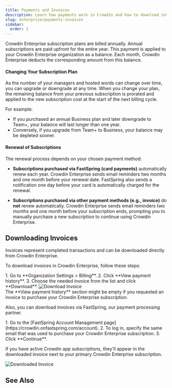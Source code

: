 ```yaml
---
title: Payments and Invoices
description: Learn how payments work in Crowdin and how to download invoices
slug: enterprise/payments-invoices
sidebar:
  order: 1
---
```



Crowdin Enterprise subscription plans are billed annually. Annual subscriptions are paid upfront for the entire year. This payment is applied to your Crowdin Enterprise organization as a balance. Each month, Crowdin Enterprise deducts the corresponding amount from this balance.

#### Changing Your Subscription Plan

As the number of your managers and hosted words can change over time, you can upgrade or downgrade at any time. When you change your plan, the remaining balance from your previous subscription is prorated and applied to the new subscription cost at the start of the next billing cycle.

For example:

- If you purchased an annual Business plan and later downgrade to Team+, your balance will last longer than one year.
- Conversely, if you upgrade from Team+ to Business, your balance may be depleted sooner.

#### Renewal of Subscriptions

The renewal process depends on your chosen payment method:

- **Subscriptions purchased via FastSpring (card payments)** automatically renew each year. Crowdin Enterprise sends email reminders two months and one month before your renewal date. FastSpring also sends a notification one day before your card is automatically charged for the renewal.

- **Subscriptions purchased via other payment methods (e.g., invoice)** do **not** renew automatically. Crowdin Enterprise sends email reminders two months and one month before your subscription ends, prompting you to manually purchase a new subscription to continue using Crowdin Enterprise.

## Downloading Invoices

Invoices represent completed transactions and can be downloaded directly from Crowdin Enterprise.

To download invoices in Crowdin Enterprise, follow these steps:

<Steps>
  1. Go to **Organization Settings > Billing**.
  2. Click **View payment history**.
  3. Choose the needed invoice from the list and click **Download**.
</Steps>

<Image src={downloadInvoice} alt="Download Invoice" />

<Aside>
  The **View payment history** section might be empty if you requested an invoice to purchase your Crowdin Enterprise subscription.
</Aside>

Also, you can download invoices via FastSpring, our payment processing partner.

<Steps>
  1. Go to the [FastSpring Account Management page](https://crowdin.onfastspring.com/account).
  2. To log in, specify the same email that was used to purchase your Crowdin Enterprise subscription.
  3. Click **Continue**.
</Steps>

If you have active Crowdin app subscriptions, they'll appear in the downloaded invoice next to your primary Crowdin Enterprise subscription.

<Image src={downloadedInvoice} alt="Downloaded Invoice" />

## See Also

<CardGrid>
  <LinkCard
    title="Pricing page"
    description="Plans, Pricing, and Free Trial."
    href="https://crowdin.com/pricing"
    target="_blank"
  />
  <LinkCard
    title="Changing Subscription Plan"
    description="Upgrade or downgrade your subscription plan."
    href="/enterprise/changing-subscription-plan/"
  />
  <LinkCard
    title="App Subscriptions"
    description="Learn how to subscribe to paid apps in Crowdin Store."
    href="/enterprise/app-subscriptions/"
  />
  <LinkCard
    title="Billing Settings"
    description="Update your billing information and payment method."
    href="/enterprise/billing-settings/"
  />
</CardGrid>

